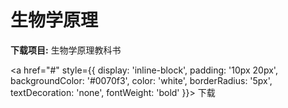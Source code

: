 # 生物学原理

**下载项目:** 生物学原理教科书

<a href="#" style={{
  display: 'inline-block',
  padding: '10px 20px',
  backgroundColor: '#0070f3',
  color: 'white',
  borderRadius: '5px',
  textDecoration: 'none',
  fontWeight: 'bold'
}}>
  下载
</a>

